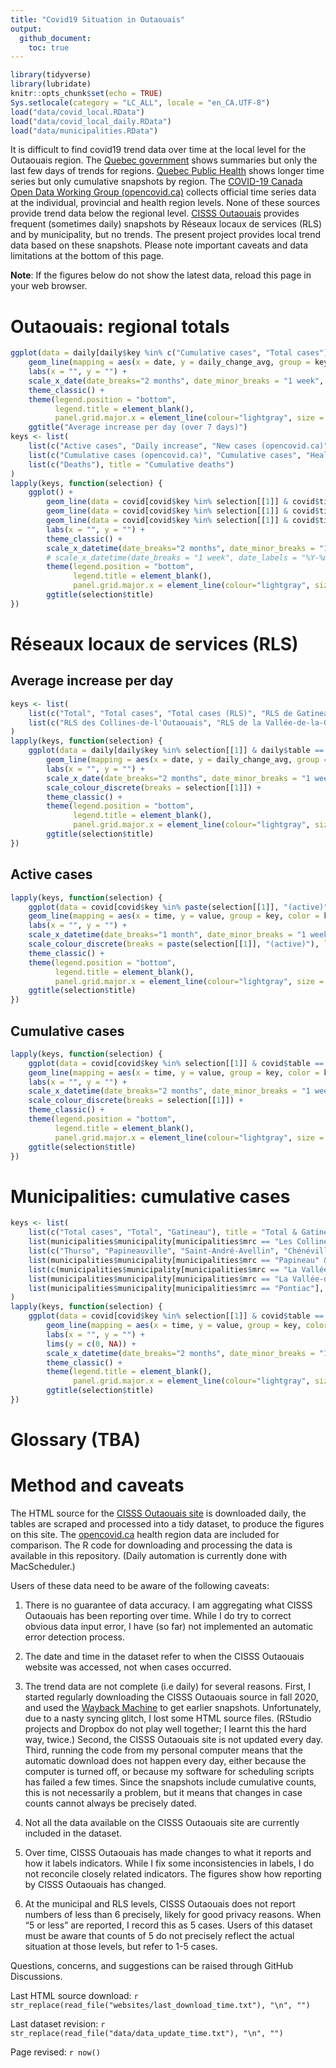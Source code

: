 ```yaml
---
title: "Covid19 Situation in Outaouais"
output: 
  github_document: 
    toc: true
---
```


```r
library(tidyverse)
library(lubridate)
knitr::opts_chunk$set(echo = TRUE)
Sys.setlocale(category = "LC_ALL", locale = "en_CA.UTF-8")
load("data/covid_local.RData")
load("data/covid_local_daily.RData")
load("data/municipalities.RData")
```

It is difficult to find covid19 trend data over time at the local level for the Outaouais region. The [Quebec government](https://www.quebec.ca/en/health/health-issues/a-z/2019-coronavirus/situation-coronavirus-in-quebec/) shows summaries but only the last few days of trends for regions. [Quebec Public Health](https://www.inspq.qc.ca/covid-19/donnees) shows longer time series but only cumulative snapshots by region. The [COVID-19 Canada Open Data Working Group (opencovid.ca)](https://opencovid.ca/) collects official time series data at the individual, provincial and health region levels. None of these sources provide trend data below the regional level. [CISSS Outaouais](https://cisss-outaouais.gouv.qc.ca/language/en/covid19-en/) provides frequent (sometimes daily) snapshots by Réseaux locaux de services (RLS) and by municipality, but no trends. The present project provides local trend data based on these snapshots. Please note important caveats and data limitations at the bottom of this page.
 
**Note**: If the figures below do not show the latest data, reload this page in your web browser.

# Outaouais: regional totals
<!-- ## New & active cases -->
<!-- ## Cumulative cases & deaths  -->
<!-- ## Testing -->

```r
ggplot(data = daily[daily$key %in% c("Cumulative cases", "Total cases") & daily$table == "cases", ]) + 
    geom_line(mapping = aes(x = date, y = daily_change_avg, group = key, color = key)) + 
    labs(x = "", y = "") + 
    scale_x_date(date_breaks="2 months", date_minor_breaks = "1 week", date_labels = "%b %Y") +
    theme_classic() + 
    theme(legend.position = "bottom", 
          legend.title = element_blank(),
          panel.grid.major.x = element_line(colour="lightgray", size = 0.33)) +
    ggtitle("Average increase per day (over 7 days)")
keys <- list(
    list(c("Active cases", "Daily increase", "New cases (opencovid.ca)", "Average screening tests per day"), title = "New & active cases & testing"),
    list(c("Cumulative cases (opencovid.ca)", "Cumulative cases", "Healed/resolved cases", "Total cases"), title = "Cumulative cases"),
    list(c("Deaths"), title = "Cumulative deaths")
)
lapply(keys, function(selection) {
    ggplot() +
        geom_line(data = covid[covid$key %in% selection[[1]] & covid$time > now() - days(365) & covid$table == "cases", ], mapping = aes(x = time, y = value, group = key, color = key)) + 
        geom_line(data = covid[covid$key %in% selection[[1]] & covid$time > now() - days(365) & covid$table == "areas", ], mapping = aes(x = time, y = value, group = key, color = key)) + 
        geom_line(data = covid[covid$key %in% selection[[1]] & covid$time > now() - days(365) & covid$table == "rls", ], mapping = aes(x = time, y = value, group = key, color = key)) + 
        labs(x = "", y = "") + 
        theme_classic() + 
        scale_x_datetime(date_breaks="2 months", date_minor_breaks = "1 week", date_labels = "%b %Y") +
        # scale_x_datetime(date_breaks = "1 week", date_labels = "%Y-%m-%d") +
        theme(legend.position = "bottom", 
              legend.title = element_blank(), 
              panel.grid.major.x = element_line(colour="lightgray", size = 0.33)) + 
        ggtitle(selection$title)
})
```

# Réseaux locaux de services (RLS)

## Average increase per day

```r
keys <- list(
    list(c("Total", "Total cases", "Total cases (RLS)", "RLS de Gatineau"), title = "Regional total & Gatineau"),
    list(c("RLS des Collines-de-l'Outaouais", "RLS de la Vallée-de-la-Gatineau", "RLS de Papineau", "RLS du Pontiac"), title = "Other RLS")
)
lapply(keys, function(selection) {
    ggplot(data = daily[daily$key %in% selection[[1]] & daily$table == "rls", ]) + 
        geom_line(mapping = aes(x = date, y = daily_change_avg, group = key, color = key)) + 
        labs(x = "", y = "") + 
        scale_x_date(date_breaks="2 months", date_minor_breaks = "1 week", date_labels = "%b %Y") +
        scale_colour_discrete(breaks = selection[[1]]) +
        theme_classic() + 
        theme(legend.position = "bottom", 
              legend.title = element_blank(),
              panel.grid.major.x = element_line(colour="lightgray", size = 0.33)) +
        ggtitle(selection$title)
})
```

## Active cases

```r
lapply(keys, function(selection) {
    ggplot(data = covid[covid$key %in% paste(selection[[1]], "(active)") & covid$table == "rls", ]) + 
    geom_line(mapping = aes(x = time, y = value, group = key, color = key)) + 
    labs(x = "", y = "") + 
    scale_x_datetime(date_breaks="1 month", date_minor_breaks = "1 week", date_labels = "%b %Y") +
    scale_colour_discrete(breaks = paste(selection[[1]], "(active)"), labels = selection[[1]]) +
    theme_classic() + 
    theme(legend.position = "bottom", 
          legend.title = element_blank(),
          panel.grid.major.x = element_line(colour="lightgray", size = 0.33)) +
    ggtitle(selection$title)
})
```

## Cumulative cases

```r
lapply(keys, function(selection) {
    ggplot(data = covid[covid$key %in% selection[[1]] & covid$table == "rls", ]) + 
    geom_line(mapping = aes(x = time, y = value, group = key, color = key)) + 
    labs(x = "", y = "") + 
    scale_x_datetime(date_breaks="2 months", date_minor_breaks = "1 week", date_labels = "%b %Y") +
    scale_colour_discrete(breaks = selection[[1]]) + 
    theme_classic() + 
    theme(legend.position = "bottom", 
          legend.title = element_blank(),
          panel.grid.major.x = element_line(colour="lightgray", size = 0.33)) +
    ggtitle(selection$title)
})
```

# Municipalities: cumulative cases

```r
keys <- list(
    list(c("Total cases", "Total", "Gatineau"), title = "Total & Gatineau"),
    list(municipalities$municipality[municipalities$mrc == "Les Collines-de-l'Outaouais"], title = "MRC des Collines-de-l'Outaouais"),
    list(c("Thurso", "Papineauville", "Saint-André-Avellin", "Chénéville","Ripon", "Montebello"), title = "MRC de Papineau"),
    list(municipalities$municipality[municipalities$mrc == "Papineau" & !municipalities$municipality %in% c("Thurso", "Papineauville", "Saint-André-Avellin", "Chénéville","Ripon", "Montebello")], title = "MRC de Papineau (other)"),
    list(c(municipalities$municipality[municipalities$mrc == "La Vallée-de-la-Gatineau" & municipalities$designation == "Ville"], "Messines", "Déléage"), title = "MRC de la Vallée-de-la-Gatineau"),
    list(municipalities$municipality[municipalities$mrc == "La Vallée-de-la-Gatineau" & municipalities$designation != "Ville" & !municipalities$municipality %in% c("Messines", "Déléage")], title = "MRC de La Vallée-de-la-Gatineau (other)"),
    list(municipalities$municipality[municipalities$mrc == "Pontiac"], title = "MRC de Pontiac")
)
lapply(keys, function(selection) {
    ggplot(data = covid[covid$key %in% selection[[1]] & covid$table == "areas", ]) + 
        geom_line(mapping = aes(x = time, y = value, group = key, color = key)) + 
        labs(x = "", y = "") + 
        lims(y = c(0, NA)) + 
        scale_x_datetime(date_breaks="2 months", date_minor_breaks = "1 week", date_labels = "%b %Y") +
        theme_classic() + 
        theme(legend.title = element_blank(), 
              panel.grid.major.x = element_line(colour="lightgray", size = 0.33)) + 
        ggtitle(selection$title)
})
```

# Glossary (TBA)

<!-- | Indicator(s)                    | Description                            | -->
<!-- |---------------------------------|----------------------------------------| -->
<!-- | Cumulative / total cases        | relative, reported                     | -->
<!-- | Active cases                    | relative, reported                     | -->
<!-- | Healed / resolved cases         | regional, reported                     | -->
<!-- | New cases / daily increase      | regional/relative, reported/calculated | -->
<!-- | Average increase per day        | relative, calculated over 7 days       | -->
<!-- | Deaths                          | regional, reported                     | -->
<!-- | Average screening tests per day | regional, reported, per 6 or 7 days    | -->

# Method and caveats

The HTML source for the [CISSS Outaouais site](https://cisss-outaouais.gouv.qc.ca/language/en/covid19-en/) is downloaded daily, the tables are scraped and processed into a tidy dataset, to produce the figures on this site. The [opencovid.ca](https://opencovid.ca/) health region data are included for comparison. The R code for downloading and processing the data is available in this repository. (Daily automation is currently done with MacScheduler.)

Users of these data need to be aware of the following caveats:

1. There is no guarantee of data accuracy. I am aggregating what CISSS Outaouais has been reporting over time. While I do try to correct obvious data input error, I have (so far) not implemented an automatic error detection process.

2. The date and time in the dataset refer to when the CISSS Outaouais website was accessed, not when cases occurred. 

3. The trend data are not complete (i.e daily) for several reasons. First, I started regularly downloading the CISSS Outaouais source in fall 2020, and used the [Wayback Machine](https://archive.org/web/) to get earlier snapshots. Unfortunately, due to a nasty syncing glitch, I lost some HTML source files. (RStudio projects and Dropbox do not play well together; I learnt this the hard way, twice.) Second, the CISSS Outaouais site is not updated every day. Third, running the code from my personal computer means that the automatic download does not happen every day, either because the computer is turned off, or because my software for scheduling scripts has failed a few times. Since the snapshots include cumulative counts, this is not necessarily a problem, but it means that changes in case counts cannot always be precisely dated. 

4. Not all the data available on the CISSS Outaouais site are currently included in the dataset.

5. Over time, CISSS Outaouais has made changes to what it reports and how it labels indicators. While I fix some inconsistencies in labels, I do not reconcile closely related indicators. The figures show how reporting by CISSS Outaouais has changed.

6. At the municipal and RLS levels, CISSS Outaouais does not report numbers of less than 6 precisely, likely for good privacy reasons. When "5 or less" are reported, I record this as 5 cases. Users of this dataset must be aware that counts of 5 do not precisely reflect the actual situation at those levels, but refer to 1-5 cases.

Questions, concerns, and suggestions can be raised through GitHub Discussions.

Last HTML source download: `r str_replace(read_file("websites/last_download_time.txt"), "\n", "")`

Last dataset revision: `r str_replace(read_file("data/data_update_time.txt"), "\n", "")`

Page revised: `r now()`
